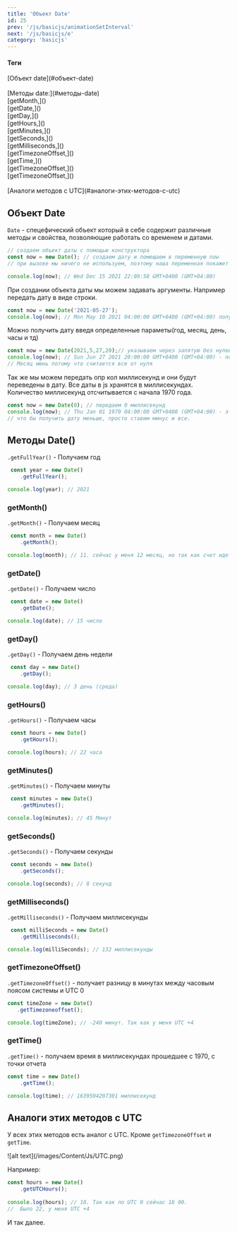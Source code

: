 ```yaml
---
title: 'Объект Date'
id: 25
prev: '/js/basicjs/animationSetInterval'
next: '/js/basicjs/e'
category: 'basicjs'
---
```


#### Теги

<div className='tag_js'>[Объект date](#объект-date)</div><br/>
<div className='tag_js'>[Методы date:](#методы-date)</div>
<div className='mini_tag_js'>[getMonth,]()</div>
<div className='mini_tag_js'>[getDate,]()</div>
<div className='mini_tag_js'>[getDay,]()</div>
<div className='mini_tag_js'>[getHours,]()</div>
<div className='mini_tag_js'>[getMinutes,]()</div>
<div className='mini_tag_js'>[getSeconds,]()</div>
<div className='mini_tag_js'>[getMilliseconds,]()</div>
<div className='mini_tag_js'>[getTimezoneOffset,]()</div>
<div className='mini_tag_js'>[getTime,]()</div>
<div className='mini_tag_js'>[getTimezoneOffset,]()</div>
<div className='mini_tag_js'>[getTimezoneOffset,]()</div><br/>
<div className='tag_js'>[Аналоги методов с UTC](#аналоги-этих-методов-с-utc)</div>




## Объект Date ## 
`Date` - спецефический объект который в себе содержит различные методы и свойства, позволяющие работать со временем и датами.

```javaScript
// создаем объект даты с помощью конструктора
const now = new Date(); // создаем дату и помещаем в переменную now
// при вызове мы ничего не используем, поэтому наша переменная покажет время из системы

console.log(now); // Wed Dec 15 2021 22:09:58 GMT+0400 (GMT+04:00)
```
При создании объекта даты мы можем задавать аргументы. Например передать дату в виде строки.
```javaScript
const now = new Date('2021-05-27');
console.log(now); // Mon May 10 2021 04:00:00 GMT+0400 (GMT+04:00) получаем нашу дату, но без секунд и часов
```
Можно получить дату введя определенные параметы(год, месяц, день, часы и тд)
```javaScript
const now = new Date(2021,5,27,20);// указываем через запятую без нулей
console.log(now); // Sun Jun 27 2021 20:00:00 GMT+0400 (GMT+04:00) - получили нашу дату 
// Месяц июнь потому что считается все от нуля
```
Так же мы можем передать опр кол миллисекунд и они будут переведены в дату. Все даты в js хранятся в миллисекундах.
Количество миллисекунд отсчитывается с начала 1970 года.
```javaScript
const now = new Date(0); // передаем 0 миллисекунд
console.log(now); // Thu Jan 01 1970 04:00:00 GMT+0400 (GMT+04:00) - это начало всего отчета
// что бы получить дату меньше, просто ставим минус и все.
```
##  Методы Date() ##
 `.getFullYear()`  - Получаем год<br/>
```javaScript
 const year = new Date()
    .getFullYear();

console.log(year); // 2021
```
### getMonth() ###

 `.getMonth()` - Получаем месяц<br/>
```javaScript
 const month = new Date()
    .getMonth();

console.log(month); // 11. сейчас у меня 12 месяц, но так как счет идет от 0 мы получаем 11
```
### getDate() ###

 `.getDate()` - Получаем число<br/>
```javaScript
 const date = new Date()
    .getDate();

console.log(date); // 15 число
```
### getDay() ###

 `.getDay()`  -  Получаем день недели<br/>
```javaScript
 const day = new Date()
    .getDay();

console.log(day); // 3 день (среда)
```
### getHours() ###

 `.getHours()` - Получаем часы<br/>
```javaScript
 const hours = new Date()
    .getHours();

console.log(hours); // 22 часа
```
### getMinutes() ###

 `.getMinutes()` - Получаем минуты<br/>
```javaScript
 const minutes = new Date()
    .getMinutes();

console.log(minutes); // 45 Минут
```
### getSeconds() ###

 `.getSeconds()` - Получаем секунды<br/>
```javaScript
 const seconds = new Date()
    .getSeconds();

console.log(seconds); // 8 секунд
```

### getMilliseconds() ###

 `.getMilliseconds()` - Получаем миллисекунды<br/>
```javaScript
 const milliSeconds = new Date()
    .getMilliseconds();

console.log(milliSeconds); // 132 миллисекунды
```

### getTimezoneOffset() ###

 `.getTimezoneOffset()` - получает разницу в минутах между часовым поясом системы и UTC 0 <br/>
 ```javaScript
 const timeZone = new Date()
    .getTimezoneoffset();

console.log(timeZone); // -240 минут. Так как у меня UTC +4
```

### getTime() ###

`.getTime()` - получаем время в миллисекундах прошедшее с 1970, с точки отчета <br/>
```javaScript
const time = new Date()
    .getTime();

console.log(time); // 1639594207301 миллисекунд
```

## Аналоги этих методов с UTC ###
У всех этих методов есть аналог с UTC. Кроме `getTimezoneOffset` и `getTime`.<br/>

<div className='container-img'> <span className="img"> ![alt text](/images/Content/Js/UTC.png) </span></div>

Например:
```javaScript
const hours = new Date()
    .getUTCHours();
    
console.log(hours); // 18. Так как по UTC 0 сейчас 18 00.
//  Было 22, у меня UTC +4
```
И так далее.
